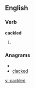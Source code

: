
==English==

===Verb===
'''cackled'''

# {{past of|[[cackle]]}}

===Anagrams===
* {{alphagram|accdekl}}
* [[clacked#English|clacked]]


[[vi:cackled]]